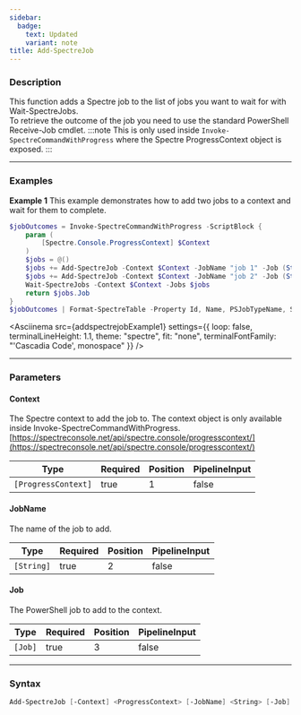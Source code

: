 ```yaml
---
sidebar:
  badge:
    text: Updated
    variant: note
title: Add-SpectreJob
---
```









### Description

This function adds a Spectre job to the list of jobs you want to wait for with Wait-SpectreJobs.  
To retrieve the outcome of the job you need to use the standard PowerShell Receive-Job cmdlet.
:::note
This is only used inside `Invoke-SpectreCommandWithProgress` where the Spectre ProgressContext object is exposed.
:::



---


### Examples


**Example 1**
This example demonstrates how to add two jobs to a context and wait for them to complete.



```powershell
$jobOutcomes = Invoke-SpectreCommandWithProgress -ScriptBlock {
    param (
        [Spectre.Console.ProgressContext] $Context
    )
    $jobs = @()
    $jobs += Add-SpectreJob -Context $Context -JobName "job 1" -Job (Start-Job { Start-Sleep -Seconds 2 })
    $jobs += Add-SpectreJob -Context $Context -JobName "job 2" -Job (Start-Job { Start-Sleep -Seconds 4 })
    Wait-SpectreJobs -Context $Context -Jobs $jobs
    return $jobs.Job
}
$jobOutcomes | Format-SpectreTable -Property Id, Name, PSJobTypeName, State, Command
```
<Asciinema
    src={addspectrejobExample1}
    settings={{
        loop: false,
        terminalLineHeight: 1.1,
        theme: "spectre",
        fit: "none",
        terminalFontFamily: "'Cascadia Code', monospace"
    }}
/>


---


### Parameters
#### **Context**

The Spectre context to add the job to. The context object is only available inside Invoke-SpectreCommandWithProgress.
[https://spectreconsole.net/api/spectre.console/progresscontext/](https://spectreconsole.net/api/spectre.console/progresscontext/)






|Type               |Required|Position|PipelineInput|
|-------------------|--------|--------|-------------|
|`[ProgressContext]`|true    |1       |false        |



#### **JobName**

The name of the job to add.






|Type      |Required|Position|PipelineInput|
|----------|--------|--------|-------------|
|`[String]`|true    |2       |false        |



#### **Job**

The PowerShell job to add to the context.






|Type   |Required|Position|PipelineInput|
|-------|--------|--------|-------------|
|`[Job]`|true    |3       |false        |





---


### Syntax
```powershell
Add-SpectreJob [-Context] <ProgressContext> [-JobName] <String> [-Job] <Job> [<CommonParameters>]
```
